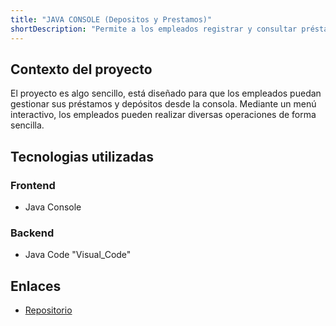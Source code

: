 ```yaml
---
title: "JAVA CONSOLE (Depositos y Prestamos)"
shortDescription: "Permite a los empleados registrar y consultar préstamos y depósitos directamente desde la consola, a través de un menú interactivo."
---
```


## Contexto del proyecto

El proyecto es algo sencillo, está diseñado para que los empleados puedan gestionar sus préstamos y depósitos desde la consola. 
Mediante un menú interactivo, los empleados pueden realizar diversas operaciones de forma sencilla.
## Tecnologias utilizadas

### Frontend
- Java Console

### Backend

- Java Code "Visual_Code"

## Enlaces

- [Repositorio](https://github.com)